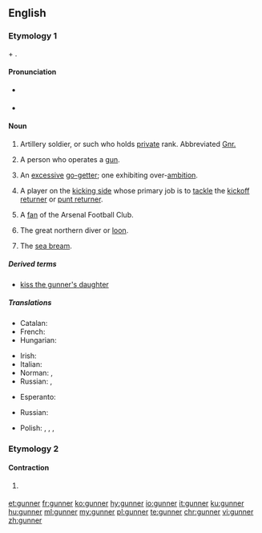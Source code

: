 {{also|Gunner}}
==English==

===Etymology 1===
{{etyl|enm|en}} {{term|gun|lang=enm}} + {{term|-er|lang=enm}}.

====Pronunciation====
* {{a|UK}} {{IPA|/ɡʌn.ə(ɹ)/|lang=en}}
* {{rhymes|ʌnə(r)|lang=en}}

====Noun====
{{en-noun}}

# {{context|military|lang=en}} Artillery soldier, or such who holds [[private]] rank. Abbreviated [[Gnr.]]
# A person who operates a [[gun]].
# {{context|figuratively|lang=en}} An [[excessive]] [[go-getter]]; one exhibiting over-[[ambition]].
# {{context|American football|lang=en}} A player on the [[kicking side]] whose primary job is to [[tackle]] the [[kickoff returner]] or [[punt returner]].
# {{context|UK|slang|soccer|lang=en}} A [[fan]] of the Arsenal Football Club.
# The great northern diver or [[loon]].
# {{context|UK|Ireland|dialect|lang=en}} The [[sea bream]].

=====Derived terms=====
* [[kiss the gunner's daughter]]

=====Translations=====
{{trans-top|artillery soldier}}
* Catalan: {{t|ca|artiller|m}}
* French: {{t+|fr|artilleur|m}}
* Hungarian: {{t+|hu|tüzér}}
{{trans-mid}}
* Irish: {{t|ga|gunnadóir|m}}
* Italian: {{t|it|artigliere|m}}
* Norman: {{t|nrf|canonnyi|m}}, {{t|nrf|artilleu|m}}
* Russian: {{t+|ru|артиллери́ст|m}}, {{t+|ru|стрело́к|m}}
{{trans-bottom}}

{{trans-top|someone that operates a gun}}
* Esperanto: {{t|eo|pafisto}}
{{trans-mid}}
* Russian: {{t+|ru|стрело́к|m}}
{{trans-bottom}}

{{trans-top|a fan of Arsenal}}
* Polish: {{t|pl|Kanonier|m}}, {{t|pl|Kanonierka|f}}, {{t|pl|Arsenalczyk|m}}, {{t|pl|Arsenalka|f}}
{{trans-mid}}
{{trans-bottom}}

===Etymology 2===

====Contraction====
{{head|en|contraction}}

# {{context|rare|lang=en}}<!--AAVE?--> {{alternative spelling of|gonna|lang=en}}

[[et:gunner]]
[[fr:gunner]]
[[ko:gunner]]
[[hy:gunner]]
[[io:gunner]]
[[it:gunner]]
[[ku:gunner]]
[[hu:gunner]]
[[ml:gunner]]
[[my:gunner]]
[[pl:gunner]]
[[te:gunner]]
[[chr:gunner]]
[[vi:gunner]]
[[zh:gunner]]